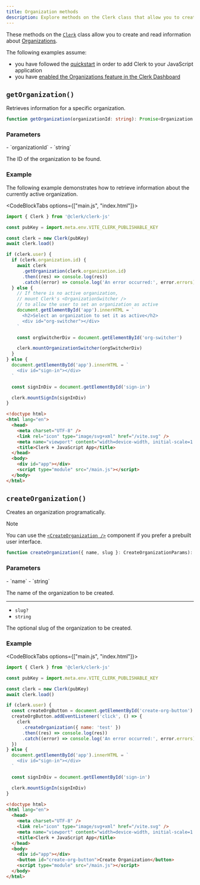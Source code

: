 ```yaml
---
title: Organization methods
description: Explore methods on the Clerk class that allow you to create and read information about Organizations.
---
```


These methods on the [`Clerk`](/docs/references/javascript/clerk/clerk) class allow you to create and read information about [Organizations](/docs/references/javascript/organization/organization).

The following examples assume:

- you have followed the [quickstart](/docs/references/javascript/quickstart) in order to add Clerk to your JavaScript application
- you have [enabled the Organizations feature in the Clerk Dashboard](/docs/organizations/overview#enable-organizations-in-your-application)

## `getOrganization()`

Retrieves information for a specific organization.

```typescript
function getOrganization(organizationId: string): Promise<Organization | undefined>
```

### Parameters

<Properties>
  - `organizationId`
  - `string`

  The ID of the organization to be found.
</Properties>

### Example

The following example demonstrates how to retrieve information about the currently active organization.

<CodeBlockTabs options={["main.js", "index.html"]}>
  ```js {{ filename: 'main.js', mark: [10, 11] }}
  import { Clerk } from '@clerk/clerk-js'

  const pubKey = import.meta.env.VITE_CLERK_PUBLISHABLE_KEY

  const clerk = new Clerk(pubKey)
  await clerk.load()

  if (clerk.user) {
    if (clerk.organization.id) {
      await clerk
        .getOrganization(clerk.organization.id)
        .then((res) => console.log(res))
        .catch((error) => console.log('An error occurred:', error.errors))
    } else {
      // If there is no active organization,
      // mount Clerk's <OrganizationSwitcher />
      // to allow the user to set an organization as active
      document.getElementById('app').innerHTML = `
        <h2>Select an organization to set it as active</h2>
        <div id="org-switcher"></div>
      `

      const orgSwitcherDiv = document.getElementById('org-switcher')

      clerk.mountOrganizationSwitcher(orgSwitcherDiv)
    }
  } else {
    document.getElementById('app').innerHTML = `
      <div id="sign-in"></div>
    `

    const signInDiv = document.getElementById('sign-in')

    clerk.mountSignIn(signInDiv)
  }
  ```

  ```html {{ filename: 'index.html' }}
  <!doctype html>
  <html lang="en">
    <head>
      <meta charset="UTF-8" />
      <link rel="icon" type="image/svg+xml" href="/vite.svg" />
      <meta name="viewport" content="width=device-width, initial-scale=1.0" />
      <title>Clerk + JavaScript App</title>
    </head>
    <body>
      <div id="app"></div>
      <script type="module" src="/main.js"></script>
    </body>
  </html>
  ```
</CodeBlockTabs>

## `createOrganization()`

Creates an organization programatically.

> [!NOTE]
> You can use the [`<CreateOrganization />`](/docs/components/organization/create-organization) component if you prefer a prebuilt user interface.

```typescript
function createOrganization({ name, slug }: CreateOrganizationParams): Promise<Organization>
```

### Parameters

<Properties>
  - `name`
  - `string`

  The name of the organization to be created.

  ---

  - `slug?`
  - `string`

  The optional slug of the organization to be created.
</Properties>

### Example

<CodeBlockTabs options={["main.js", "index.html"]}>
  ```js {{ filename: 'main.js', mark: [[11, 14]] }}
  import { Clerk } from '@clerk/clerk-js'

  const pubKey = import.meta.env.VITE_CLERK_PUBLISHABLE_KEY

  const clerk = new Clerk(pubKey)
  await clerk.load()

  if (clerk.user) {
    const createOrgButton = document.getElementById('create-org-button')
    createOrgButton.addEventListener('click', () => {
      clerk
        .createOrganization({ name: 'test' })
        .then((res) => console.log(res))
        .catch((error) => console.log('An error occurred:', error.errors))
    })
  } else {
    document.getElementById('app').innerHTML = `
      <div id="sign-in"></div>
    `

    const signInDiv = document.getElementById('sign-in')

    clerk.mountSignIn(signInDiv)
  }
  ```

  ```html {{ filename: 'index.html' }}
  <!doctype html>
  <html lang="en">
    <head>
      <meta charset="UTF-8" />
      <link rel="icon" type="image/svg+xml" href="/vite.svg" />
      <meta name="viewport" content="width=device-width, initial-scale=1.0" />
      <title>Clerk + JavaScript App</title>
    </head>
    <body>
      <div id="app"></div>
      <button id="create-org-button">Create Organization</button>
      <script type="module" src="/main.js"></script>
    </body>
  </html>
  ```
</CodeBlockTabs>
